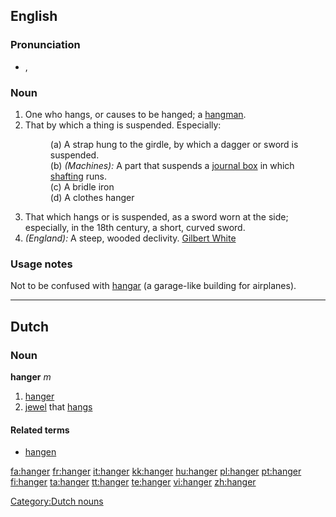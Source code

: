 ==English==

===Pronunciation===
* {{a|UK}} {{IPA|/hæŋə(ɹ)}}, {{SAMPA|/"h{n@(r)/}}
*: {{rhymes|æŋə(r)}}

===Noun===
{{en-noun}}

# One who hangs, or causes to be hanged; a [[hangman]].
# That by which a thing is suspended. Especially:
#: (a) A strap hung to the girdle, by which a dagger or sword is suspended.
#: (b) ''(Machines):'' A part that suspends a [[journal box]] in which [[shafting]] runs.
#: (c) A bridle iron
#: (d) A clothes hanger
# That which hangs or is suspended, as a sword worn at the side; especially, in the 18th century, a short, curved sword.
# ''(England):'' A steep, wooded declivity. [[Gilbert White]]

===Usage notes===
Not to be confused with [[hangar]] (a garage-like building for airplanes).

----

==Dutch==

===Noun===
'''hanger''' ''m''

# [[hanger#English|hanger]]
# [[jewel]] that [[hangs]]

====Related terms====
* [[hangen]]

[[Category:Dutch nouns]]

[[fa:hanger]]
[[fr:hanger]]
[[it:hanger]]
[[kk:hanger]]
[[hu:hanger]]
[[pl:hanger]]
[[pt:hanger]]
[[fi:hanger]]
[[ta:hanger]]
[[tt:hanger]]
[[te:hanger]]
[[vi:hanger]]
[[zh:hanger]]
